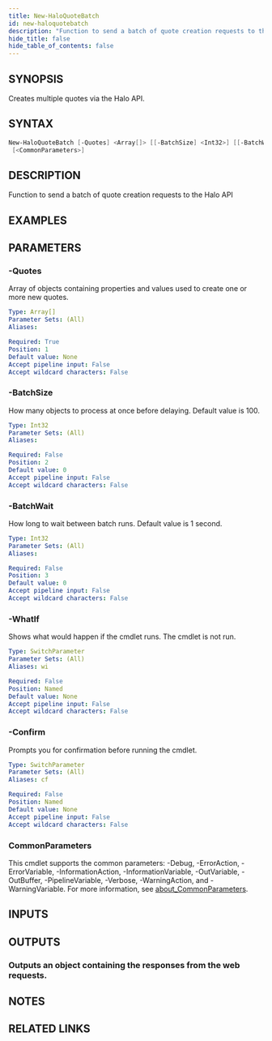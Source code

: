 ```yaml
---
title: New-HaloQuoteBatch
id: new-haloquotebatch
description: "Function to send a batch of quote creation requests to the Halo API"
hide_title: false
hide_table_of_contents: false
---
```


## SYNOPSIS

Creates multiple quotes via the Halo API.

## SYNTAX

```powershell
New-HaloQuoteBatch [-Quotes] <Array[]> [[-BatchSize] <Int32>] [[-BatchWait] <Int32>] [-WhatIf] [-Confirm]
 [<CommonParameters>]
```

## DESCRIPTION

Function to send a batch of quote creation requests to the Halo API

## EXAMPLES

## PARAMETERS

### -Quotes

Array of objects containing properties and values used to create one or more new quotes.

```yaml
Type: Array[]
Parameter Sets: (All)
Aliases:

Required: True
Position: 1
Default value: None
Accept pipeline input: False
Accept wildcard characters: False
```

### -BatchSize

How many objects to process at once before delaying.
Default value is 100.

```yaml
Type: Int32
Parameter Sets: (All)
Aliases:

Required: False
Position: 2
Default value: 0
Accept pipeline input: False
Accept wildcard characters: False
```

### -BatchWait

How long to wait between batch runs.
Default value is 1 second.

```yaml
Type: Int32
Parameter Sets: (All)
Aliases:

Required: False
Position: 3
Default value: 0
Accept pipeline input: False
Accept wildcard characters: False
```

### -WhatIf

Shows what would happen if the cmdlet runs.
The cmdlet is not run.

```yaml
Type: SwitchParameter
Parameter Sets: (All)
Aliases: wi

Required: False
Position: Named
Default value: None
Accept pipeline input: False
Accept wildcard characters: False
```

### -Confirm

Prompts you for confirmation before running the cmdlet.

```yaml
Type: SwitchParameter
Parameter Sets: (All)
Aliases: cf

Required: False
Position: Named
Default value: None
Accept pipeline input: False
Accept wildcard characters: False
```

### CommonParameters

This cmdlet supports the common parameters: -Debug, -ErrorAction, -ErrorVariable, -InformationAction, -InformationVariable, -OutVariable, -OutBuffer, -PipelineVariable, -Verbose, -WarningAction, and -WarningVariable. For more information, see [about_CommonParameters](http://go.microsoft.com/fwlink/?LinkID=113216).

## INPUTS

## OUTPUTS

### Outputs an object containing the responses from the web requests.

## NOTES

## RELATED LINKS
